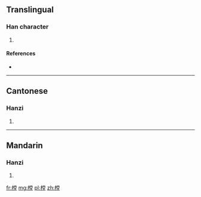 ==Translingual==

===Han character===
{{Han char|rn=75|rad=木|as=11|sn=15|four=49914|canj=DFBG}}

# {{defn|Han|sort=木11}}

====References====
* {{Han ref|kx=0550.100|dkj=15440|dj=0938.050|hdz=21279.030|uh=6A18|ud=27160|bh=E5E8|bd=58856}}

----

==Cantonese==

===Hanzi===
{{yue-hanzi|jyut=|y=tong4}}

# {{defn|lang=yue|sort=木11}}

----

==Mandarin==

===Hanzi===
{{cmn-hanzi|pin=[[táng]] ([[tang2]])|wg=t'ang<sup>2</sup>}}

# {{defn|lang=cmn|sort=木11}}

[[fr:樘]]
[[mg:樘]]
[[pl:樘]]
[[zh:樘]]